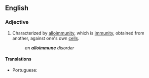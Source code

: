 ==English==

===Adjective===
{{en-adj|-}}
# {{label|en|pathology}} Characterized by [[alloimmunity]], which is [[immunity]], obtained from another, against one's own [[cell]]s.
#: ''an '''alloimmune''' disorder''

====Translations====
{{trans-top|characterized by alloimmunity}}
* Portuguese: {{t|pt|aloimune}}
{{trans-mid}}
{{trans-bottom}}